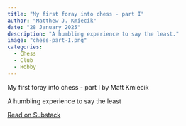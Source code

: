```yaml
---
title: "My first foray into chess - part I"
author: "Matthew J. Kmiecik"
date: "28 January 2025"
description: "A humbling experience to say the least."
image: "chess-part-I.png"
categories:
  - Chess
  - Club
  - Hobby
---
```


<div class="substack-post-embed"><p lang="en">My first foray into chess - part I by Matt Kmiecik</p><p>A humbling experience to say the least</p><a data-post-link href="https://mattkmiecik.substack.com/p/my-first-foray-into-chess-part-i">Read on Substack</a></div><script async src="https://substack.com/embedjs/embed.js" charset="utf-8"></script>